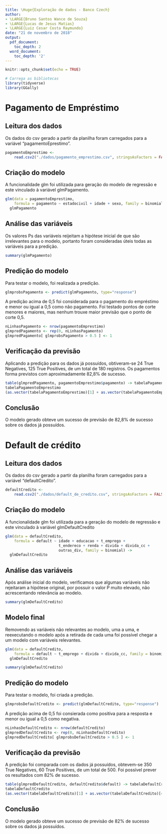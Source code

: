 ```yaml
---
title: \Huge{Exploração de dados - Banco Czech}
author:
- \LARGE{Bruno Santos Wance de Souza}
- \LARGE{Lucas de Jesus Matias}
- \LARGE{Luiz Cesar Costa Raymundo}
date: "21 de novembro de 2018"
output:
  pdf_document:
    toc_depth: 2
  word_document:
    toc_depth: '2'
---
```


```r
knitr::opts_chunk$set(echo = TRUE)
```
\newpage
\tableofcontents
\newpage


```r
# Carrega as bibliotecas
library(tidyverse)
library(GGally)

```

# Pagamento de Empréstimo

## Leitura dos dados
Os dados do csv gerado a partir da planilha foram carregados para a variável "pagamentoEprestimo".

```r
pagamentoEmprestimo <-
    read.csv2("./dados/pagamento_emprestimo.csv", stringsAsFactors = FALSE)

```

## Criação do modelo 
A funcionalidade glm foi utilizada para geração do modelo de regressão e este vinculado à variável glmPagamento.

```r
glm(data = pagamentoEmprestimo,
    formula = pagamento ~ estadocivil + idade + sexo, family = binomial) -> 
  glmPagamento

```

## Análise das variáveis
Os valores Ps das variáveis reijeitam a hipótese inicial de que são irrelevantes para o modelo, portanto foram consideradas úteis todas as variáveis para a predição.
```r
summary(glmPagamento)
```

## Predição do modelo
Para testar o modelo, foi realizada a predição.
```r
glmprobsPagamento <- predict(glmPagamento, type="response")

```

A predição acima de 0,5 foi considerada para o pagamento do empréstimo e menor ou igual a 0,5 como não pagamento. Foi testado pontos de corte menores e maiores, mas nenhum trouxe maior previsão que o ponto de corte 0,5.
```r
nLinhasPagamento <- nrow(pagamentoEmprestimo)
glmpredPagamento <- rep(0, nLinhasPagamento)
glmpredPagamento[ glmprobsPagamento > 0.5 ] <- 1

```

## Verificação da previsão
Aplicando a predição para os dados já possuídos, obtiveram-se 24 True Negatives, 125 True Positives, de um total de 180 registros. Os pagamentos forma previstos com aproximadamente 82,8% de sucesso.
```r
table(glmpredPagamento, pagamentoEmprestimo$pagamento) -> tabelaPagamentoEmprestimo
tabelaPagamentoEmprestimo
(as.vector(tabelaPagamentoEmprestimo)[1] + as.vector(tabelaPagamentoEmprestimo)[4]) / nLinhasPagamento
```


## Conclusão
O modelo gerado obteve um sucesso de previsão de 82,8% de sucesso sobre os dados já possuídos.

\newpage
# Default de crédito

## Leitura dos dados
Os dados do csv gerado a partir da planilha foram carregados para a variável "defaultCredito".

```r
defaultCredito <-
    read.csv2("./dados/default_de_credito.csv", stringsAsFactors = FALSE)

```

## Criação do modelo 
A funcionalidade glm foi utilizada para a geração do modelo de regressão e este vinculado à variável glmDefaultCredito

```r
glm(data = defaultCredito,
    formula = default ~ idade + educacao + t_emprego +
                        t_endereco + renda + divida + divida_cc +
                        outras_div, family = binomial) -> 
  glmDefaultCredito

```


## Análise das variáveis
Após análise inicial do modelo, verificamos que algumas variáveis não rejeitaram a hipótese original, por possuir o valor P muito elevado, não acrescentando relevância ao modelo.
```r
summary(glmDefaultCredito)
```
## Modelo final
Removendo as variáveis não relevantes ao modelo, uma a uma, e reexecutando o modelo após a retirada de cada uma foi possível chegar a um modelo com variáveis relevantes.
```r
glm(data = defaultCredito,
    formula = default ~ t_emprego + divida + divida_cc, family = binomial) -> 
  glmDefaultCredito

summary(glmDefaultCredito)
```


## Predição do modelo
Para testar o modelo, foi criada a predição.
```r
glmprobsDefaultCredito <- predict(glmDefaultCredito, type="response")

```

A predição acima de 0,5 foi consierada como positiva para a resposta e menor ou igual a 0,5 como negativa.
```r
nLinhasDefaultCredito <- nrow(defaultCredito)
glmpredDefaultCredito <- rep(0, nLinhasDefaultCredito)
glmpredDefaultCredito[ glmprobsDefaultCredito > 0.5 ] <- 1

```

## Verificação da previsão
A predição foi comparada com os dados já possuídos, obtevem-se 350 True Negatives, 60 True Positives, de um total de 500. Foi possível prever os resultados com 82% de sucesso.
```r
table(glmpredDefaultCredito, defaultCredito$default) -> tabelaDefaultCredito
tabelaDefaultCredito
(as.vector(tabelaDefaultCredito)[1] + as.vector(tabelaDefaultCredito)[4]) / nLinhasDefaultCredito


```


## Conclusão
O modelo gerado obteve um sucesso de previsão de 82% de sucesso sobre os dados já possuídos.
